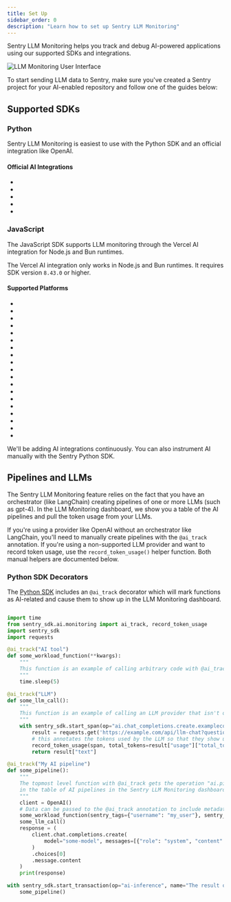 ```yaml
---
title: Set Up
sidebar_order: 0
description: "Learn how to set up Sentry LLM Monitoring"
---
```


Sentry LLM Monitoring helps you track and debug AI-powered applications using our supported SDKs and integrations.

![LLM Monitoring User Interface](../img/pipelines-view.png)

To start sending LLM data to Sentry, make sure you've created a Sentry project for your AI-enabled repository and follow one of the guides below:

## Supported SDKs

### Python

Sentry LLM Monitoring is easiest to use with the Python SDK and an official integration like OpenAI.

#### Official AI Integrations

- <LinkWithPlatformIcon
    platform="openai"
    label="OpenAI"
    url="/platforms/python/integrations/openai/"
  />
- <LinkWithPlatformIcon
    platform="langchain"
    label="Langchain"
    url="/platforms/python/integrations/langchain/"
  />
- <LinkWithPlatformIcon
    platform="anthropic"
    label="Anthropic"
    url="/platforms/python/integrations/anthropic/"
  />
- <LinkWithPlatformIcon
    platform="huggingface"
    label="Huggingface Hub"
    url="/platforms/python/integrations/huggingface_hub/"
  />
- <LinkWithPlatformIcon
    platform="python"
    label="Cohere"
    url="/platforms/python/integrations/cohere/"
  />

### JavaScript

The JavaScript SDK supports LLM monitoring through the Vercel AI integration for Node.js and Bun runtimes.

<Alert>

The Vercel AI integration only works in Node.js and Bun runtimes. It requires SDK version `8.43.0` or higher.

</Alert>

#### Supported Platforms

- <LinkWithPlatformIcon
    platform="javascript.node"
    label="Node.js"
    url="/platforms/javascript/guides/node/configuration/integrations/vercelai/"
  />
- <LinkWithPlatformIcon
    platform="javascript.nextjs"
    label="Next.js"
    url="/platforms/javascript/guides/nextjs/configuration/integrations/vercelai/"
  />
- <LinkWithPlatformIcon
    platform="javascript.sveltekit"
    label="SvelteKit"
    url="/platforms/javascript/guides/sveltekit/configuration/integrations/vercelai/"
  />
- <LinkWithPlatformIcon
    platform="javascript.nuxt"
    label="Nuxt"
    url="/platforms/javascript/guides/nuxt/configuration/integrations/vercelai/"
  />
- <LinkWithPlatformIcon
    platform="javascript.astro"
    label="Astro"
    url="/platforms/javascript/guides/astro/configuration/integrations/vercelai/"
  />
- <LinkWithPlatformIcon
    platform="javascript.remix"
    label="Remix"
    url="/platforms/javascript/guides/remix/configuration/integrations/vercelai/"
  />
- <LinkWithPlatformIcon
    platform="javascript.solidstart"
    label="SolidStart"
    url="/platforms/javascript/guides/solidstart/configuration/integrations/vercelai/"
  />
- <LinkWithPlatformIcon
    platform="javascript.express"
    label="Express"
    url="/platforms/javascript/guides/express/configuration/integrations/vercelai/"
  />
- <LinkWithPlatformIcon
    platform="javascript.fastify"
    label="Fastify"
    url="/platforms/javascript/guides/fastify/configuration/integrations/vercelai/"
  />
- <LinkWithPlatformIcon
    platform="javascript.nestjs"
    label="Nest.js"
    url="/platforms/javascript/guides/nestjs/configuration/integrations/vercelai/"
  />
- <LinkWithPlatformIcon
    platform="javascript.hapi"
    label="Hapi"
    url="/platforms/javascript/guides/hapi/configuration/integrations/vercelai/"
  />
- <LinkWithPlatformIcon
    platform="javascript.koa"
    label="Koa"
    url="/platforms/javascript/guides/koa/configuration/integrations/vercelai/"
  />
- <LinkWithPlatformIcon
    platform="javascript.connect"
    label="Connect"
    url="/platforms/javascript/guides/connect/configuration/integrations/vercelai/"
  />
- <LinkWithPlatformIcon
    platform="javascript.hono"
    label="Hono"
    url="/platforms/javascript/guides/hono/configuration/integrations/vercelai/"
  />
- <LinkWithPlatformIcon
    platform="javascript.bun"
    label="Bun"
    url="/platforms/javascript/guides/bun/configuration/integrations/vercelai/"
  />
- <LinkWithPlatformIcon
    platform="javascript.aws-lambda"
    label="AWS Lambda"
    url="/platforms/javascript/guides/aws-lambda/configuration/integrations/vercelai/"
  />
- <LinkWithPlatformIcon
    platform="javascript.azure-functions"
    label="Azure Functions"
    url="/platforms/javascript/guides/azure-functions/configuration/integrations/vercelai/"
  />
- <LinkWithPlatformIcon
    platform="javascript.gcp-functions"
    label="Google Cloud Functions"
    url="/platforms/javascript/guides/gcp-functions/configuration/integrations/vercelai/"
  />
- <LinkWithPlatformIcon
    platform="javascript.electron"
    label="Electron"
    url="/platforms/javascript/guides/electron/configuration/integrations/vercelai/"
  />

<Alert title="Don't see your platform?">

We'll be adding AI integrations continuously. You can also instrument AI manually with the Sentry Python SDK.

</Alert>

## Pipelines and LLMs

The Sentry LLM Monitoring feature relies on the fact that you have an orchestrator (like LangChain) creating pipelines of one or more LLMs (such as gpt-4). In the LLM Monitoring dashboard, we show you a table of the AI pipelines and pull the token usage from your LLMs.

If you're using a provider like OpenAI without an orchestrator like LangChain, you'll need to manually create pipelines with the `@ai_track` annotation. If you're using a non-supported LLM provider and want to record token usage, use the `record_token_usage()` helper function. Both manual helpers are documented below.

### Python SDK Decorators

The [Python SDK](/platforms/python) includes an `@ai_track` decorator which will mark functions as AI-related and
cause them to show up in the LLM Monitoring dashboard.

```python

import time
from sentry_sdk.ai.monitoring import ai_track, record_token_usage
import sentry_sdk
import requests

@ai_track("AI tool")
def some_workload_function(**kwargs):
    """
    This function is an example of calling arbitrary code with @ai_track so that it shows up in the Sentry trace
    """
    time.sleep(5)

@ai_track("LLM")
def some_llm_call():
    """
    This function is an example of calling an LLM provider that isn't officially supported by Sentry.
    """
    with sentry_sdk.start_span(op="ai.chat_completions.create.examplecom", name="Example.com LLM") as span:
        result = requests.get('https://example.com/api/llm-chat?question=say+hello').json()
        # this annotates the tokens used by the LLM so that they show up in the graphs in the dashboard
        record_token_usage(span, total_tokens=result["usage"]["total_tokens"])
        return result["text"]

@ai_track("My AI pipeline")
def some_pipeline():
    """
    The topmost level function with @ai_track gets the operation "ai.pipeline", which makes it show up
    in the table of AI pipelines in the Sentry LLM Monitoring dashboard.
    """
    client = OpenAI()
    # Data can be passed to the @ai_track annotation to include metadata
    some_workload_function(sentry_tags={"username": "my_user"}, sentry_data={"data": "some longer data that provides context"})
    some_llm_call()
    response = (
        client.chat.completions.create(
            model="some-model", messages=[{"role": "system", "content": "say hello"}]
        )
        .choices[0]
        .message.content
    )
    print(response)

with sentry_sdk.start_transaction(op="ai-inference", name="The result of the AI inference"):
    some_pipeline()

```
